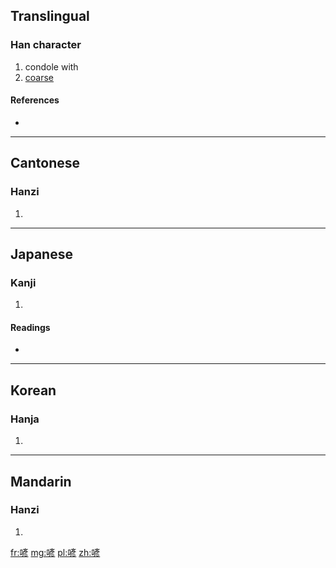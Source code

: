 ==Translingual==

===Han character===
{{Han char|rn=30|rad=口|as=09|sn=12|four=6002<sub>2</sub>|canj=口卜竹竹 (RYHH), 口卜大竹 (RYKH)}}

# condole with
# [[coarse]]

====References====
* {{Han ref|kx=0200.230|dkj=03991|dj=0422.070|hdz=10659.080|uh=55AD|ud=21933|bh=D869|bd=55401}}

----

==Cantonese==

===Hanzi===
{{yue-hanzi|jyut=|y=ngon6}}

# {{defn|lang=yue|sort=口09}}

----

==Japanese==

===Kanji===
{{ja-kanji|grade=|rs=口09}}

# {{defn|lang=ja|sort=口09}}

====Readings====
* {{ja-readings|on=[[げん]] (gen), [[がん]] (gan)|kun=[[とむらう]] (tomurau), [[とりみだす]] (torimidasu)}}

----

==Korean==

===Hanja===
{{ko-hanja|hangeul=[[안]], [[언]]|rv=an, eon|mr=an, ŏn}}

# {{defn|lang=ko|sort=口09}}

----

==Mandarin==

===Hanzi===
{{cmn-hanzi|pin=[[yàn]] ([[yan4]])|wg=yen<sup>4</sup>}}

# {{defn|lang=cmn|sort=口09}}

[[fr:喭]]
[[mg:喭]]
[[pl:喭]]
[[zh:喭]]